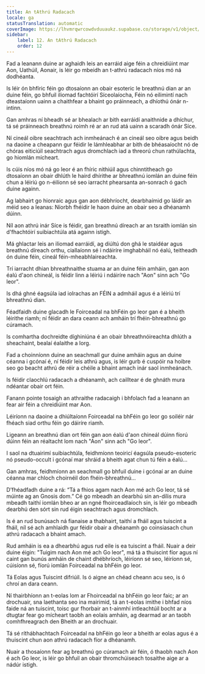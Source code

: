 ```yaml
---
title: An tAthrú Radacach
locale: ga
statusTranslation: automatic
coverImage: https://lhvmrqwrcowdvduuaukz.supabase.co/storage/v1/object/public/strapi-uploads/small_cover-tratado-de-psicologia-revolucionaria.webp-5e15e1cec4e0ebebcde5d7fc7565d8fd.webp
sidebar:
    label: 12. An tAthrú Radacach
    order: 12
---
```

Fad a leanann duine ar aghaidh leis an earráid aige féin a chreidiúint mar Aon, Uathúil, Aonair, is léir go mbeidh an t-athrú radacach níos mó ná dodhéanta.

Is léir ón bhfíric féin go dtosaíonn an obair esoteric le breathnú dian ar an duine féin, go bhfuil iliomad fachtóirí Síceolaíocha, Féin nó eilimintí nach dteastaíonn uainn a chaithfear a bhaint go práinneach, a dhíothú ónár n-intinn.

Gan amhras ní bheadh ​​sé ar bhealach ar bith earráidí anaithnide a dhíchur, tá sé práinneach breathnú roimh ré ar an rud atá uainn a scaradh ónár Síce.

Ní cineál oibre seachtrach ach inmheánach é an cineál seo oibre agus beidh na daoine a cheapann gur féidir le lámhleabhar ar bith de bhéasaíocht nó de chóras eiticiúil seachtrach agus dromchlach iad a threorú chun rathúlachta, go hiomlán mícheart.

Is cúis níos mó ná go leor é an fhíric nithiúil agus chinntitheach go dtosaíonn an obair dhlúth le haird dhírithe ar bhreathnú iomlán an duine féin chun a léiriú go n-éilíonn sé seo iarracht phearsanta an-sonrach ó gach duine againn.

Ag labhairt go hionraic agus gan aon débhríocht, dearbhaímid go láidir an méid seo a leanas: Níorbh fhéidir le haon duine an obair seo a dhéanamh dúinn.

Níl aon athrú inár Síce is féidir, gan breathnú díreach ar an tsraith iomlán sin d'fhachtóirí suibiachtúla atá againn istigh.

Má ghlactar leis an iliomad earráidí, ag diúltú don ghá le staidéar agus breathnú díreach orthu, ciallaíonn sé i ndáiríre imghabháil nó éalú, teitheadh ​​ón duine féin, cineál féin-mheabhlaireachta.

Trí iarracht dhian bhreathnaithe stuama ar an duine féin amháin, gan aon éalú d'aon chineál, is féidir linn a léiriú i ndáiríre nach "Aon" sinn ach "Go leor".

Is dhá ghné éagsúla iad iolrachas an FÉIN a admháil agus é a léiriú trí bhreathnú dian.

Féadfaidh duine glacadh le Foirceadal na bhFéin go leor gan é a bheith léirithe riamh; ní féidir an dara ceann ach amháin trí fhéin-bhreathnú go cúramach.

Is comhartha dochreidte díghiniúna é an obair bhreathnóireachta dhlúth a sheachaint, bealaí éalaithe a lorg.

Fad a choinníonn duine an seachmall gur duine amháin agus an duine céanna i gcónaí é, ní féidir leis athrú agus, is léir gurb é cuspóir na hoibre seo go beacht athrú de réir a chéile a bhaint amach inár saol inmheánach.

Is féidir claochlú radacach a dhéanamh, ach cailltear é de ghnáth mura ndéantar obair ort féin.

Fanann pointe tosaigh an athraithe radacaigh i bhfolach fad a leanann an fear air féin a chreidiúint mar Aon.

Léiríonn na daoine a dhiúltaíonn Foirceadal na bhFéin go leor go soiléir nár fhéach siad orthu féin go dáiríre riamh.

Ligeann an breathnú dian ort féin gan aon éalú d'aon chineál dúinn fíorú dúinn féin an réaltacht lom nach "Aon" sinn ach "Go leor".

I saol na dtuairimí suibiachtúla, feidhmíonn teoiricí éagsúla pseudo-esoteric nó pseudo-occult i gcónaí mar shráid a bheith agat chun tú féin a éalú...

Gan amhras, feidhmíonn an seachmall go bhfuil duine i gcónaí ar an duine céanna mar chloch choirnéil don fhéin-bhreathnú...

D’fhéadfadh duine a rá: “Tá a fhios agam nach Aon mé ach Go leor, tá sé múinte ag an Gnosis dom.” Cé go mbeadh an dearbhú sin an-dílis mura mbeadh taithí iomlán bheo ar an ngné fhoirceadlaíoch sin, is léir go mbeadh dearbhú den sórt sin rud éigin seachtrach agus dromchlach.

Is é an rud bunúsach ná fianaise a thabhairt, taithí a fháil agus tuiscint a fháil, níl sé ach amhlaidh gur féidir obair a dhéanamh go coinsiasach chun athrú radacach a bhaint amach.

Rud amháin is ea a dhearbhú agus rud eile is ea tuiscint a fháil. Nuair a deir duine éigin: "Tuigim nach Aon mé ach Go leor", má tá a thuiscint fíor agus ní caint gan bunús amháin de chaint dhébhríoch, léiríonn sé seo, léiríonn sé, cúisíonn sé, fíorú iomlán Foirceadal na bhFéin go leor.

Tá Eolas agus Tuiscint difriúil. Is ó aigne an chéad cheann acu seo, is ó chroí an dara ceann.

Ní thairbhíonn an t-eolas lom ar Fhoirceadal na bhFéin go leor faic; ar an drochuair, sna laethanta seo ina mairimid, tá an t-eolas imithe i bhfad níos faide ná an tuiscint, toisc gur fhorbair an t-ainmhí intleachtúil bocht ar a dtugtar fear go mícheart taobh an eolais amháin, ag dearmad ar an taobh comhfhreagrach den Bheith ar an drochuair.

Tá sé ríthábhachtach Foirceadal na bhFéin go leor a bheith ar eolas agus é a thuiscint chun aon athrú radacach fíor a dhéanamh.

Nuair a thosaíonn fear ag breathnú go cúramach air féin, ó thaobh nach Aon é ach Go leor, is léir go bhfuil an obair thromchúiseach tosaithe aige ar a nádúr istigh.

